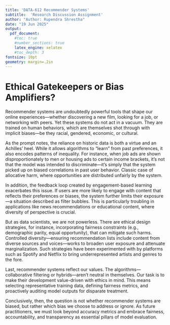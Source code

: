```yaml
---
title: 'DATA-612 Recommender Systems'
subtitle:  'Research Discussion Assignment'
author: "Author: Rupendra Shrestha"
date: "19 Jun 2025"
output:
  pdf_document:
    #toc: true
    #number_sections: true
    latex_engine: xelatex
    #toc_depth: 3
fontsize: 10pt
geometry: margin=.2in
---
```



# Ethical Gatekeepers or Bias Amplifiers?

Recommender systems are undoubtedly powerful tools that shape our online experiences—whether discovering a new film, looking for a job, or networking with peers. Yet these systems do not act in a vacuum. They are trained on human behaviors, which are themselves shot through with implicit biases—be they racial, gendered, economic, or cultural.

As the prompt notes, the reliance on historic data is both a virtue and an Achilles' heel. While it allows algorithms to "learn" from past preferences, it also encodes patterns of inequality. For instance, when job ads are shown disproportionately to men or housing ads to certain income brackets, it's not that the model was intended to discriminate—it's simply that the system picked up on biased correlations in past user behavior. Classic case of allocative harm, where opportunities are distributed unfairly by the system.

In addition, the feedback loop created by engagement-based learning exacerbates this issue. If users are more likely to engage with content that reflects their preferences or biases, the system further limits their exposure—a situation described as filter bubbles. This is particularly troubling in applications like news recommendations or educational content, where diversity of perspective is crucial.

But as data scientists, we are not powerless. There are ethical design strategies, for instance, incorporating fairness constraints (e.g., demographic parity, equal opportunity), that can mitigate such harms. Controlled diversity—ensuring recommendation lists include content from diverse sources and voices—works to broaden user exposure and attenuate marginalization. Such strategies have been experimented with by platforms such as Spotify and Netflix to bring underrepresented artists and genres to the fore.

Last, recommender systems reflect our values. The algorithms—collaborative filtering or hybrids—aren't neutral in themselves. Our task is to make their development value-driven with ethics in mind. This means selecting representative training data, defining fairness metrics, and proactively auditing model outputs for disparate treatment.

Conclusively, then, the question is not whether recommender systems are biased, but rather which bias we choose to address or ignore. As future practitioners, we must look beyond accuracy metrics and embrace fairness, accountability, and transparency as essential pillars of model evaluation.